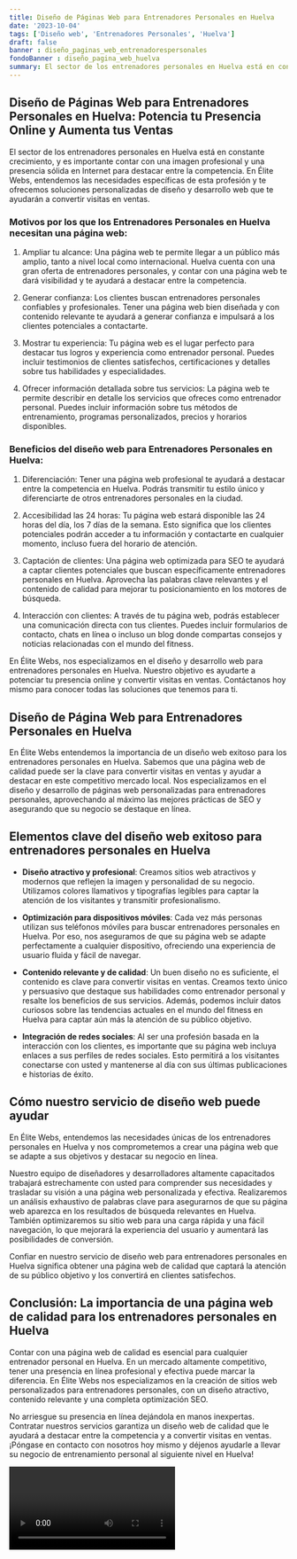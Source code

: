 ```yaml
---
title: Diseño de Páginas Web para Entrenadores Personales en Huelva
date: '2023-10-04'
tags: ['Diseño web', 'Entrenadores Personales', 'Huelva']
draft: false
banner : diseño_paginas_web_entrenadorespersonales
fondoBanner : diseño_pagina_web_huelva
summary: El sector de los entrenadores personales en Huelva está en constante crecimiento, y es importante contar con una imagen profesional y una presencia sólida en Internet para destacar entre la competencia. En Élite Webs, entendemos las necesidades específicas de esta profesión y te ofrecemos soluciones personalizadas de diseño y desarrollo web que te ayudarán a convertir visitas en ventas.
---
```


## Diseño de Páginas Web para Entrenadores Personales en Huelva: Potencia tu Presencia Online y Aumenta tus Ventas

El sector de los entrenadores personales en Huelva está en constante crecimiento, y es importante contar con una imagen profesional y una presencia sólida en Internet para destacar entre la competencia. En Élite Webs, entendemos las necesidades específicas de esta profesión y te ofrecemos soluciones personalizadas de diseño y desarrollo web que te ayudarán a convertir visitas en ventas.

### Motivos por los que los Entrenadores Personales en Huelva necesitan una página web:

1. Ampliar tu alcance: Una página web te permite llegar a un público más amplio, tanto a nivel local como internacional. Huelva cuenta con una gran oferta de entrenadores personales, y contar con una página web te dará visibilidad y te ayudará a destacar entre la competencia.

2. Generar confianza: Los clientes buscan entrenadores personales confiables y profesionales. Tener una página web bien diseñada y con contenido relevante te ayudará a generar confianza e impulsará a los clientes potenciales a contactarte.

3. Mostrar tu experiencia: Tu página web es el lugar perfecto para destacar tus logros y experiencia como entrenador personal. Puedes incluir testimonios de clientes satisfechos, certificaciones y detalles sobre tus habilidades y especialidades.

4. Ofrecer información detallada sobre tus servicios: La página web te permite describir en detalle los servicios que ofreces como entrenador personal. Puedes incluir información sobre tus métodos de entrenamiento, programas personalizados, precios y horarios disponibles.

### Beneficios del diseño web para Entrenadores Personales en Huelva:

1. Diferenciación: Tener una página web profesional te ayudará a destacar entre la competencia en Huelva. Podrás transmitir tu estilo único y diferenciarte de otros entrenadores personales en la ciudad.

2. Accesibilidad las 24 horas: Tu página web estará disponible las 24 horas del día, los 7 días de la semana. Esto significa que los clientes potenciales podrán acceder a tu información y contactarte en cualquier momento, incluso fuera del horario de atención.

3. Captación de clientes: Una página web optimizada para SEO te ayudará a captar clientes potenciales que buscan específicamente entrenadores personales en Huelva. Aprovecha las palabras clave relevantes y el contenido de calidad para mejorar tu posicionamiento en los motores de búsqueda.

4. Interacción con clientes: A través de tu página web, podrás establecer una comunicación directa con tus clientes. Puedes incluir formularios de contacto, chats en línea o incluso un blog donde compartas consejos y noticias relacionadas con el mundo del fitness.

En Élite Webs, nos especializamos en el diseño y desarrollo web para entrenadores personales en Huelva. Nuestro objetivo es ayudarte a potenciar tu presencia online y convertir visitas en ventas. Contáctanos hoy mismo para conocer todas las soluciones que tenemos para ti.

<GifSeo />

<Cta />

## Diseño de Página Web para Entrenadores Personales en Huelva

En Élite Webs entendemos la importancia de un diseño web exitoso para los entrenadores personales en Huelva. Sabemos que una página web de calidad puede ser la clave para convertir visitas en ventas y ayudar a destacar en este competitivo mercado local. Nos especializamos en el diseño y desarrollo de páginas web personalizadas para entrenadores personales, aprovechando al máximo las mejores prácticas de SEO y asegurando que su negocio se destaque en línea.

## Elementos clave del diseño web exitoso para entrenadores personales en Huelva

- **Diseño atractivo y profesional**: Creamos sitios web atractivos y modernos que reflejen la imagen y personalidad de su negocio. Utilizamos colores llamativos y tipografías legibles para captar la atención de los visitantes y transmitir profesionalismo.

- **Optimización para dispositivos móviles**: Cada vez más personas utilizan sus teléfonos móviles para buscar entrenadores personales en Huelva. Por eso, nos aseguramos de que su página web se adapte perfectamente a cualquier dispositivo, ofreciendo una experiencia de usuario fluida y fácil de navegar.

- **Contenido relevante y de calidad**: Un buen diseño no es suficiente, el contenido es clave para convertir visitas en ventas. Creamos texto único y persuasivo que destaque sus habilidades como entrenador personal y resalte los beneficios de sus servicios. Además, podemos incluir datos curiosos sobre las tendencias actuales en el mundo del fitness en Huelva para captar aún más la atención de su público objetivo.

- **Integración de redes sociales**: Al ser una profesión basada en la interacción con los clientes, es importante que su página web incluya enlaces a sus perfiles de redes sociales. Esto permitirá a los visitantes conectarse con usted y mantenerse al día con sus últimas publicaciones e historias de éxito.

## Cómo nuestro servicio de diseño web puede ayudar

En Élite Webs, entendemos las necesidades únicas de los entrenadores personales en Huelva y nos comprometemos a crear una página web que se adapte a sus objetivos y destacar su negocio en línea. 

Nuestro equipo de diseñadores y desarrolladores altamente capacitados trabajará estrechamente con usted para comprender sus necesidades y trasladar su visión a una página web personalizada y efectiva. Realizaremos un análisis exhaustivo de palabras clave para asegurarnos de que su página web aparezca en los resultados de búsqueda relevantes en Huelva. También optimizaremos su sitio web para una carga rápida y una fácil navegación, lo que mejorará la experiencia del usuario y aumentará las posibilidades de conversión.

Confiar en nuestro servicio de diseño web para entrenadores personales en Huelva significa obtener una página web de calidad que captará la atención de su público objetivo y los convertirá en clientes satisfechos.

## Conclusión: La importancia de una página web de calidad para los entrenadores personales en Huelva

Contar con una página web de calidad es esencial para cualquier entrenador personal en Huelva. En un mercado altamente competitivo, tener una presencia en línea profesional y efectiva puede marcar la diferencia. En Élite Webs nos especializamos en la creación de sitios web personalizados para entrenadores personales, con un diseño atractivo, contenido relevante y una completa optimización SEO.

No arriesgue su presencia en línea dejándola en manos inexpertas. Contratar nuestros servicios garantiza un diseño web de calidad que le ayudará a destacar entre la competencia y a convertir visitas en ventas. ¡Póngase en contacto con nosotros hoy mismo y déjenos ayudarle a llevar su negocio de entrenamiento personal al siguiente nivel en Huelva!

<Video />

<CtaBot job='Entrenadores Personales' city='Huelva'/>

<Gmaps query='Huelva+españa+maps' />